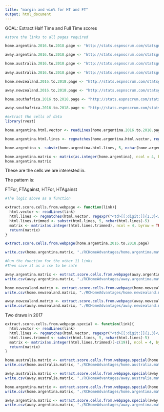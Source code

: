 ```yaml
---
title: "margin and win% for HT and FT"
output: html_document
---
```


GOAL:
Extract Half Time and Full Time scores

```r
#store the links to all pages required

home.argentina.2016.to.2018.page <- "http://stats.espnscrum.com/statsguru/rugby/stats/index.html?class=1;filter=advanced;home_or_away=1;orderby=date;size=200;spanmax2=31+Dec+2018;spanmin2=1+Jan+2016;spanval2=span;team=10;template=results;trophy=27;type=team;view=results"

away.argentina.2016.to.2018.page <- "http://stats.espnscrum.com/statsguru/rugby/stats/index.html?class=1;filter=advanced;home_or_away=2;orderby=date;size=200;spanmax1=31+Dec+2018;spanmin1=1+Jan+2016;spanval1=span;team=10;template=results;trophy=27;type=team;view=results"

home.australia.2016.to.2018.page <- "http://stats.espnscrum.com/statsguru/rugby/stats/index.html?class=1;filter=advanced;home_or_away=1;orderby=date;size=200;spanmax1=31+Dec+2018;spanmin1=1+Jan+2016;spanval1=span;team=6;template=results;trophy=27;type=team;view=results"
  
away.australia.2016.to.2018.page <- "http://stats.espnscrum.com/statsguru/rugby/stats/index.html?class=1;filter=advanced;home_or_away=2;orderby=date;size=200;spanmax1=31+Dec+2018;spanmin1=1+Jan+2016;spanval1=span;team=6;template=results;trophy=27;type=team;view=results"

home.newzealand.2016.to.2018.page <- "http://stats.espnscrum.com/statsguru/rugby/stats/index.html?class=1;filter=advanced;home_or_away=1;orderby=date;size=200;spanmax1=31+Dec+2018;spanmin1=1+Jan+2016;spanval1=span;team=8;template=results;trophy=27;type=team;view=results"

away.newzealand.2016.to.2018.page <- "http://stats.espnscrum.com/statsguru/rugby/stats/index.html?class=1;filter=advanced;home_or_away=2;orderby=date;size=200;spanmax1=31+Dec+2018;spanmin1=1+Jan+2016;spanval1=span;team=8;template=results;trophy=27;type=team;view=results"

home.southafrica.2016.to.2018.page <- "http://stats.espnscrum.com/statsguru/rugby/stats/index.html?class=1;filter=advanced;home_or_away=1;orderby=date;size=200;spanmax1=31+Dec+2018;spanmin1=1+Jan+2016;spanval1=span;team=5;template=results;trophy=27;type=team;view=results"

away.southafrica.2016.to.2018.page <- "http://stats.espnscrum.com/statsguru/rugby/stats/index.html?class=1;filter=advanced;home_or_away=2;orderby=date;size=200;spanmax1=31+Dec+2018;spanmin1=1+Jan+2016;spanval1=span;team=5;template=results;trophy=27;type=team;view=results"
```

```r
#extract the cells of data
library(rvest)

home.argentina.html.vector <- readLines(home.argentina.2016.to.2018.page)

home.argentina.html.lines <- regmatches(home.argentina.html.vector, regexpr("<td>[[:digit:]]{1,3}</td>", home.argentina.html.vector))

home.argentina <- substr(home.argentina.html.lines, 5, nchar(home.argentina.html.lines)-5)

home.argentina.matrix <- matrix(as.integer(home.argentina), ncol = 4, byrow = TRUE)
home.argentina.matrix
```

These are the cells we are interested in.

The pattern is:

FTFor, FTAgainst, HTFor, HTAgainst

```r
#The logic above as a function

extract.score.cells.from.webpage <- function(link){
  html.vector <- readLines(link)
  html.lines <- regmatches(html.vector, regexpr("<td>[[:digit:]]{1,3}</td>", html.vector))
  html.lines.trimmed <- substr(html.lines, 5, nchar(html.lines)-5)
  matrix <- matrix(as.integer(html.lines.trimmed), ncol = 4, byrow = TRUE)
  return(matrix)
}

extract.score.cells.from.webpage(home.argentina.2016.to.2018.page)
```

```r
write.csv(home.argentina.matrix, "./RCHomeAdvantages/home.argentina.matrix.csv")

#Run the function for the other 11 links
#Then save it as a csv to be safe

away.argentina.matrix <- extract.score.cells.from.webpage(away.argentina.2016.to.2018.page)
write.csv(away.argentina.matrix, "./RCHomeAdvantages/away.argentina.matrix.csv")

home.newzealand.matrix <- extract.score.cells.from.webpage(home.newzealand.2016.to.2018.page)
write.csv(home.newzealand.matrix, "./RCHomeAdvantages/home.newzealand.matrix.csv")

away.newzealand.matrix <- extract.score.cells.from.webpage(away.newzealand.2016.to.2018.page)
write.csv(away.newzealand.matrix, "./RCHomeAdvantages/away.newzealand.matrix.csv")
```

Two draws in 2017

```r
extract.score.cells.from.webpage.special <- function(link){
  html.vector <- readLines(link)
  html.lines <- regmatches(html.vector, regexpr("<td>[[:digit:]]{1,3}</td>", html.vector))
  html.lines.trimmed <- substr(html.lines, 5, nchar(html.lines)-5)
  matrix <- matrix(as.integer(html.lines.trimmed)[-c(19)], ncol = 4, byrow = TRUE) #HARD CODING
  return(matrix)
}

home.australia.matrix <- extract.score.cells.from.webpage.special(home.australia.2016.to.2018.page)
write.csv(home.australia.matrix, "./RCHomeAdvantages/home.australia.matrix.csv")

away.australia.matrix <- extract.score.cells.from.webpage.special(away.australia.2016.to.2018.page)
write.csv(away.australia.matrix, "./RCHomeAdvantages/away.australia.matrix.csv")

home.argentina.matrix <- extract.score.cells.from.webpage.special(home.argentina.2016.to.2018.page)
write.csv(home.argentina.matrix, "./RCHomeAdvantages/home.argentina.matrix.csv")

away.argentina.matrix <- extract.score.cells.from.webpage.special(away.argentina.2016.to.2018.page)
write.csv(away.argentina.matrix, "./RCHomeAdvantages/away.argentina.matrix.csv")
```